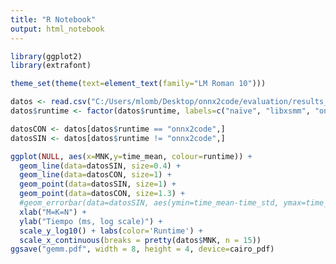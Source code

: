 ```yaml
---
title: "R Notebook"
output: html_notebook
---
```


```r
library(ggplot2)
library(extrafont)

theme_set(theme(text=element_text(family="LM Roman 10")))
```

```r
datos <- read.csv("C:/Users/mlomb/Desktop/onnx2code/evaluation/results_gemm/10th.csv")
datos$runtime <- factor(datos$runtime, labels=c("naïve", "libxsmm", "onnx2code", "onnxruntime", "tensorflow"))

datosCON <- datos[datos$runtime == "onnx2code",]
datosSIN <- datos[datos$runtime != "onnx2code",]
```


```r
ggplot(NULL, aes(x=MNK,y=time_mean, colour=runtime)) +
  geom_line(data=datosSIN, size=0.4) +
  geom_line(data=datosCON, size=1) +
  geom_point(data=datosSIN, size=1) +
  geom_point(data=datosCON, size=1.3) +
  #geom_errorbar(data=datosSIN, aes(ymin=time_mean-time_std, ymax=time_mean+time_std)) +
  xlab("M=K=N") +
  ylab("Tiempo (ms, log scale)") +
  scale_y_log10() + labs(color='Runtime') +
  scale_x_continuous(breaks = pretty(datos$MNK, n = 15)) 
ggsave("gemm.pdf", width = 8, height = 4, device=cairo_pdf)
```


